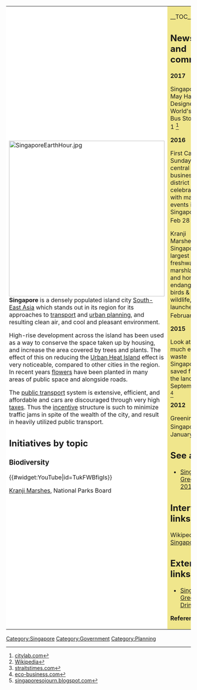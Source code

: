 {| cellpadding="8" cellspacing="0"
|- valign="top" 
| style="background:white" width="52%"|
[[File:SingaporeEarthHour.jpg|424px]]<br clear=left>
'''Singapore''' is a densely populated island city [[South-East Asia]] which stands out in its region for its approaches to [[transport]] and [[urban planning]], and resulting clean air, and cool and pleasant environment.

High-rise development across the island has been used as a way to conserve the space taken up by housing, and increase the area covered by trees and plants. The effect of this on reducing the [[Urban Heat Island]] effect is very noticeable, compared to other cities in the region. In recent years [[flowers]] have been planted in many areas of public space and alongside roads.

The [[public transport]] system is extensive, efficient, and affordable and cars are discouraged through very high [[taxes]]. Thus the [[incentive]] structure is such to minimize traffic jams in spite of the wealth of the city, and result in heavily utilized public transport.

== Initiatives by topic ==

=== Biodiversity ===

{{#widget:YouTube|id=TukFWBfigIs}}

[https://www.nparks.gov.sg/kranjimarshes Kranji Marshes], National Parks Board

| style="background:khaki" |

__TOC__

== News and comment ==

'''2017'''

Singapore May Have Designed the World's Best Bus Stop, Mar 1 <ref>[https://www.citylab.com/commute/2017/03/singapore-may-have-designed-the-worlds-best-bus-stop/518226/ citylab.com]</ref>

'''2016'''

First Car Free Sunday in the central business district to be celebrated with mass events in Singapore. Feb 28 <ref>[[wikipedia:Car-Free_Days#Timeline: Some major events|Wikipedia]]</ref>

Kranji Marshes, Singapore's largest freshwater marshland and home to endangered birds & wildlife, launched, February 2 <ref>[http://www.straitstimes.com/singapore/environment/spores-largest-freshwater-marshland-home-to-endangered-birds-wildlife-launched straitstimes.com]</ref>

'''2015'''

Look at how much e-waste Singapore has saved from the landfill, September 17 <ref>[http://www.eco-business.com/news/look-at-how-much-e-waste-singapore-has-saved-from-the-landfill/ eco-business.com]</ref>

'''2012'''
 
Greening of Singapore, <ref>[http://singaporesojourn.blogspot.co.uk/2012/01/greening-of-singapore.html singaporesojourn.blogspot.com]</ref> January 14

== See also ==

* [[Singapore Green Plan 2012]]

== Interwiki links ==
Wikipedia: [[wikipedia:Singapore|Singapore]]

== External links ==
*[http://www.greendrinks.org/Singapore/clist Singapore Green Drinks]


'''References'''
{{Attrib sca ref|Singapore}}
<references/>
|}


{{scaendmenu}}
[[Category:Singapore]]
[[Category:Government]]
[[Category:Planning]]